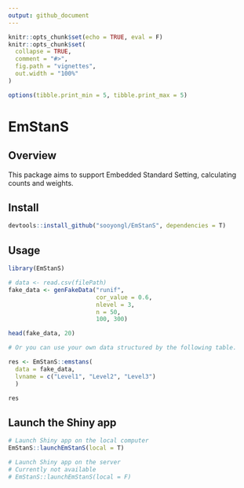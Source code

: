 ```yaml
---
output: github_document
---
```


```r
knitr::opts_chunk$set(echo = TRUE, eval = F)
knitr::opts_chunk$set(
  collapse = TRUE,
  comment = "#>",
  fig.path = "vignettes",
  out.width = "100%"
)

options(tibble.print_min = 5, tibble.print_max = 5)
```

# EmStanS 

## Overview

This package aims to support Embedded Standard Setting, calculating counts and weights.


## Install


```r
devtools::install_github("sooyongl/EmStanS", dependencies = T)
```

## Usage

```r
library(EmStanS)
```

```r
# data <- read.csv(filePath)
fake_data <- genFakeData("runif",
                         cor_value = 0.6, 
                         nlevel = 3, 
                         n = 50, 
                         100, 300)

head(fake_data, 20)

# Or you can use your own data structured by the following table.
```

```r
res <- EmStanS::emstans(
  data = fake_data, 
  lvname = c("Level1", "Level2", "Level3")
  )

res
```



## Launch the Shiny app

```r
# Launch Shiny app on the local computer
EmStanS::launchEmStanS(local = T)

# Launch Shiny app on the server
# Currently not available
# EmStanS::launchEmStanS(local = F)
```

